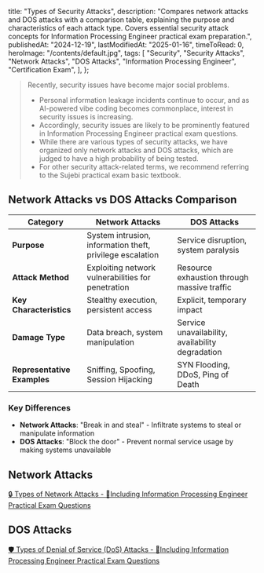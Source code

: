   title: "Types of Security Attacks",
  description:
    "Compares network attacks and DOS attacks with a comparison table, explaining the purpose and characteristics of each attack type. Covers essential security attack concepts for Information Processing Engineer practical exam preparation.",
  publishedAt: "2024-12-19",
  lastModifiedAt: "2025-01-16",
  timeToRead: 0,
  heroImage: "/contents/default.jpg",
  tags: [
    "Security",
    "Security Attacks",
    "Network Attacks",
    "DOS Attacks",
    "Information Processing Engineer",
    "Certification Exam",
  ],
};

> Recently, security issues have become major social problems.
>
> - Personal information leakage incidents continue to occur, and as AI-powered vibe coding becomes commonplace, interest in security issues is increasing.
> - Accordingly, security issues are likely to be prominently featured in Information Processing Engineer practical exam questions.
> - While there are various types of security attacks, we have organized only network attacks and DOS attacks, which are judged to have a high probability of being tested.
> - For other security attack-related terms, we recommend referring to the Sujebi practical exam basic textbook.

## Network Attacks vs DOS Attacks Comparison

| Category                    | Network Attacks                                           | DOS Attacks                                      |
| --------------------------- | --------------------------------------------------------- | ------------------------------------------------ |
| **Purpose**                 | System intrusion, information theft, privilege escalation | Service disruption, system paralysis             |
| **Attack Method**           | Exploiting network vulnerabilities for penetration        | Resource exhaustion through massive traffic      |
| **Key Characteristics**     | Stealthy execution, persistent access                     | Explicit, temporary impact                       |
| **Damage Type**             | Data breach, system manipulation                          | Service unavailability, availability degradation |
| **Representative Examples** | Sniffing, Spoofing, Session Hijacking                     | SYN Flooding, DDoS, Ping of Death                |

### Key Differences

- **Network Attacks**: "Break in and steal" - Infiltrate systems to steal or manipulate information
- **DOS Attacks**: "Block the door" - Prevent normal service usage by making systems unavailable

## Network Attacks

[🔒 Types of Network Attacks - 🚀Including Information Processing Engineer Practical Exam Questions](/en/blog/network-attack)

## DOS Attacks

[🛡️ Types of Denial of Service (DoS) Attacks - 🚀Including Information Processing Engineer Practical Exam Questions](/en/blog/dos-attack)
